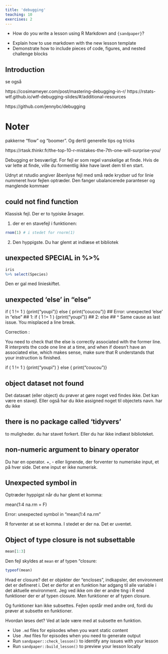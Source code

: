 ```yaml
---
title: 'debugging'
teaching: 10
exercises: 2
---
```


:::::::::::::::::::::::::::::::::::::: questions 

- How do you write a lesson using R Markdown and `{sandpaper}`?

::::::::::::::::::::::::::::::::::::::::::::::::

::::::::::::::::::::::::::::::::::::: objectives

- Explain how to use markdown with the new lesson template
- Demonstrate how to include pieces of code, figures, and nested challenge blocks

::::::::::::::::::::::::::::::::::::::::::::::::

## Introduction

se også 

https://cosimameyer.com/post/mastering-debugging-in-r/
https://rstats-wtf.github.io/wtf-debugging-slides/#/additional-resources

https://github.com/jennybc/debugging

# Noter
pakkerne "flow" og "boomer". 
Og dertil generelle tips og tricks

https://rtask.thinkr.fr/the-top-10-r-mistakes-the-7th-one-will-surprise-you/


Debugging er besværligt. For fejl er som regel vanskelige at finde. Hvis de
var lette at finde, ville du formentlig ikke have lavet dem til en start.

Udnyt at rstudio angiver åbenlyse fejl med små røde krydser ud for linie
nummeret hvor fejlen optræder. Den fanger ubalancerede paranteser og manglende 
kommaer

## could not find function

Klassisk fejl. Der er to typiske årsager.

1. der er en stavefejl i funktionen:

```r
rnom(1) # i stedet for rnorm(1)
```

2. Den hyppigste. Du har glemt at indlæse et bibliotek

## unexpected SPECIAL in %>% 

```r
iris
%>% select(Species)
```

Den er gal med linieskiftet.

## unexpected 'else' in "else"
if (  1 != 1 ) {print("youpi")} 
else { print("coucou")}
## Error: unexpected 'else' in "else"
## 1: if (  1 != 1 ) {print("youpi")} 
## 2: else
##    ^
Same cause as last issue.
You misplaced a line break.

Correction :

You need to check that the else is correctly associated with the former line.
R interprets the code one line at a time, and when if doesn’t have an associated else, which makes sense, make sure that R understands that your instruction is finished.

if (  1 != 1 ) {print("youpi")
  } else { print("coucou")}
  
## object dataset not found

Det datasæt (eller object) du prøver at gøre noget ved findes ikke. Det kan være 
en stavejl. Eller også har du ikke assigned noget til objectets navn.
har du ikke 

## there is no package called 'tidyvers'

to muligheder. du har stavet forkert. Eller du har ikke indlæst biblioteket.

## non-numeric argument to binary operator

Du har en operator. +, - eller lignende, der forventer to numeriske input,
et på hver side. Det ene input er ikke numerisk. 




## Unexpected symbol in
Optræder hyppigst når du har glemt et komma:

mean(1:4 na.rm = F)

Error: unexpected symbol in "mean(1:4 na.rm"

R forventer at se et komma. I stedet er der na. Det er uventet.

## Object of type closure is not subsettable

```r
mean[1:3]
```
Den fejl skyldes at `mean` er af typen "closure:
```r
typeof(mean)
```
Hvad er closure? det er objekter der "encloses", indkapsler, det environment
det er defineret i. Det er derfor at en funktion har adgang til alle variable 
i det aktuelle environment. Jeg ved ikke om der er andre ting i R end funktioner der er
af typen closure. Men funktioner er af typen closure. 

Og funktioner kan ikke subsettes. Fejlen opstår med andre ord, fordi du prøver at 
subsette en funktioner. 

Hvordan løses det? Ved at lade være med at subsette en funktion.


::::::::::::::::::::::::::::::::::::: keypoints 

- Use `.md` files for episodes when you want static content
- Use `.Rmd` files for episodes when you need to generate output
- Run `sandpaper::check_lesson()` to identify any issues with your lesson
- Run `sandpaper::build_lesson()` to preview your lesson locally

::::::::::::::::::::::::::::::::::::::::::::::::

